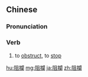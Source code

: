 {{also|阻拦}}
==Chinese==
{{zh-forms|s=阻拦}}

===Pronunciation===
{{zh-pron
|m=zǔlán
|c=zo2 laan4
|mn=qz,tw,xm,zz:chó͘-lân/qz,xm:chó͘-nôa
|cat=v
}}

===Verb===
{{zh-verb}}
# to [[obstruct]], to [[stop]]

[[hu:阻攔]]
[[mg:阻攔]]
[[ja:阻攔]]
[[zh:阻攔]]